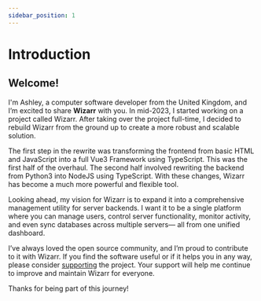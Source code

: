 ```yaml
---
sidebar_position: 1
---
```


# Introduction

## Welcome!

I'm Ashley, a computer software developer from the United Kingdom, and I’m excited to share **Wizarr** with you. In mid-2023, I started working on a project called Wizarr. After taking over the project full-time, I decided to rebuild Wizarr from the ground up to create a more robust and scalable solution.

The first step in the rewrite was transforming the frontend from basic HTML and JavaScript into a full Vue3 Framework using TypeScript. This was the first half of the overhaul. The second half involved rewriting the backend from Python3 into NodeJS using TypeScript. With these changes, Wizarr has become a much more powerful and flexible tool.

Looking ahead, my vision for Wizarr is to expand it into a comprehensive management utility for server backends. I want it to be a single platform where you can manage users, control server functionality, monitor activity, and even sync databases across multiple servers— all from one unified dashboard.

I’ve always loved the open source community, and I’m proud to contribute to it with Wizarr. If you find the software useful or if it helps you in any way, please consider [supporting](./support-the-project.md) the project. Your support will help me continue to improve and maintain Wizarr for everyone.

Thanks for being part of this journey!